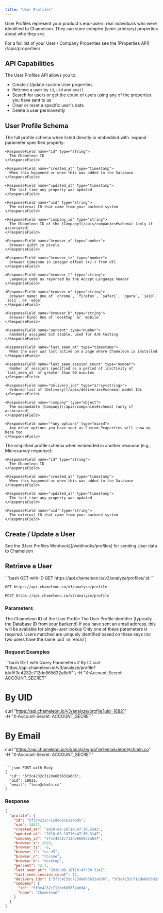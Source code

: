 ```yaml
---
title: "User Profiles"
---
```


User Profiles represent your product's end-users: real individuals who were identified to Chameleon. They can store complex (semi-arbitrary) properties about who they are.

<Info>
For a full list of your User / Company Properties see the [Properties API](/apis/properties)
</Info>

## API Capabilities

The User Profiles API allows you to:

- Create / Update custom User properties
- Retrieve a user by `id`, `uid` and `email`
- Search for users or get the count of users using any of the properties you have sent to us
- Clear or reset a specific user's data
- Delete a user permanently

## User Profile Schema

<Tabs>
  <Tab title="Fully Expanded">
    The full profile schema when listed directly or embedded with `expand` parameter specified properly:

    <ResponseField name="id" type="string">
      The Chameleon ID
    </ResponseField>

    <ResponseField name="created_at" type="timestamp">
      When this happened or when this was added to the Database
    </ResponseField>

    <ResponseField name="updated_at" type="timestamp">
      The last time any property was updated
    </ResponseField>

    <ResponseField name="uid" type="string">
      The external ID that came from your backend system
    </ResponseField>

    <ResponseField name="company_id" type="string">
      The Chameleon ID of the [Company](/apis/companies#schema) (only if associated)
    </ResponseField>

    <ResponseField name="browser_x" type="number">
      Browser width in pixels
    </ResponseField>

    <ResponseField name="browser_tz" type="number">
      Browser timezone in integer offset (+/-) from UTC
    </ResponseField>

    <ResponseField name="browser_l" type="string">
      Language code as reported by the Accept-Language header
    </ResponseField>

    <ResponseField name="browser_n" type="string">
      Browser name: One of `chrome`, `firefox`, `safari`, `opera`, `ie10`, `ie11`, or `edge`
    </ResponseField>

    <ResponseField name="browser_k" type="string">
      Browser kind: One of `desktop` or `mobile`
    </ResponseField>

    <ResponseField name="percent" type="number">
      Randomly assigned but stable, used for A/B testing
    </ResponseField>

    <ResponseField name="last_seen_at" type="timestamp">
      When the user was last active on a page where Chameleon is installed
    </ResponseField>

    <ResponseField name="last_seen_session_count" type="number">
      Number of sessions specified as a period of inactivity of `last_seen_at` of greater than 90 minutes
    </ResponseField>

    <ResponseField name="delivery_ids" type="array<string>">
      Ordered list of [Delivery](/apis/deliveries#schema) model IDs
    </ResponseField>

    <ResponseField name="company" type="object">
      The expandable [Company](/apis/companies#schema) (only if associated)
    </ResponseField>

    <ResponseField name="*any options" type="mixed">
      Any other options you have sent as Custom Properties will show up here too
    </ResponseField>
  </Tab>

  <Tab title="Non-Expanded">
    The simplified profile schema when embedded in another resource (e.g., Microsurvey response):

    <ResponseField name="id" type="string">
      The Chameleon ID
    </ResponseField>

    <ResponseField name="created_at" type="timestamp">
      When this happened or when this was added to the Database
    </ResponseField>

    <ResponseField name="updated_at" type="timestamp">
      The last time any property was updated
    </ResponseField>

    <ResponseField name="uid" type="string">
      The external ID that came from your backend system
    </ResponseField>
  </Tab>
</Tabs>

## Create / Update a User

<Info>
See the [User Profiles Webhook](/webhooks/profiles) for sending User data to Chameleon
</Info>

## Retrieve a User

<CodeGroup>
```bash GET with ID
GET https://api.chameleon.io/v3/analyze/profiles/:id
```

```bash GET with Parameters
GET https://api.chameleon.io/v3/analyze/profile
```

```bash POST Request
POST https://api.chameleon.io/v3/analyze/profile
```
</CodeGroup>

### Parameters

<ParamField path="id" type="string">
  The Chameleon ID of the User Profile
</ParamField>

<ParamField path="uid" type="string | number">
  The User Profile identifier (typically the Database ID from your backend)
</ParamField>

<ParamField path="email" type="string">
  If you have sent an email address, this will be available for single-user lookup
</ParamField>

<Note>
Only one of these parameters is required. Users matched are uniquely identified based on these keys (no two users have the same `uid` or `email`)
</Note>

### Request Examples

<CodeGroup>
```bash GET with Query Parameters
# By ID
curl "https://api.chameleon.io/v3/analyze/profile?id=5f3c4232c712de665632a6d5" \
  -H "X-Account-Secret: ACCOUNT_SECRET"

# By UID
curl "https://api.chameleon.io/v3/analyze/profile?uid=18821" \
  -H "X-Account-Secret: ACCOUNT_SECRET"

# By Email
curl "https://api.chameleon.io/v3/analyze/profile?email=leon@chmln.co" \
  -H "X-Account-Secret: ACCOUNT_SECRET"
```

```json POST with Body
{
  "id": "5f3c4232c712de665632a6d5",
  "uid": 18821,
  "email": "leon@chmln.co"
}
```
</CodeGroup>

### Response

```json Response Example
{
  "profile": {
    "id": "5f3c4232c712de665632a6d5",
    "uid": 18821,
    "created_at": "2020-08-18T16:47:30.314Z",
    "updated_at": "2020-08-18T16:47:30.314Z",
    "company_id": "5f3c4232c712de665632a6d4",
    "browser_x": 1920,
    "browser_tz": -8,
    "browser_l": "en-US",
    "browser_n": "chrome",
    "browser_k": "desktop",
    "percent": 42.7,
    "last_seen_at": "2020-08-18T16:47:30.314Z",
    "last_seen_session_count": 12,
    "delivery_ids": ["5f3c4232c712de665632a6d6", "5f3c4232c712de665632a6d7"],
    "company": {
      "id": "5f3c4232c712de665632a6d4",
      "name": "Chameleon"
    }
  }
}
```